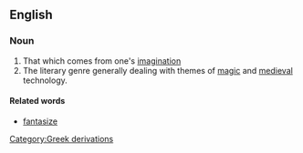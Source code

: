 ==English==
===Noun===
#That which comes from one's [[imagination]]
#The literary genre generally dealing with themes of [[magic]] and [[medieval]] technology. 

====Related words====
*[[fantasize]]
[[Category:Greek derivations]]